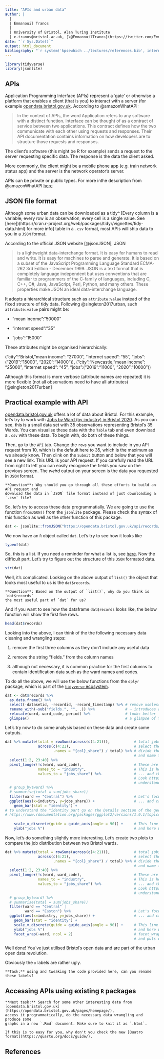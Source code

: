 ```yaml
---
title: "APIs and urban data"
author: |
  | 
  | Emmanouil Tranos
  |
  | University of Bristol, Alan Turing Institute 
  | e.tranos@bristol.ac.uk, [\@EmmanouilTranos](https://twitter.com/EmmanouilTranos),  [etranos.info](https://etranos.info/)
date: "`r Sys.Date()`"
output: html_document
bibliography: "`r system('kpsewhich ../lectures/references.bib', intern = TRUE)`"
---
```


```r
library(tidyverse)
library(jsonlite)
```

## APIs

Application Programming Interface (APIs) represent a 'gate' or otherwise a platform that 
enables a client (that is you) to interact with a server (for example [opendata.bristol.gov.uk](https://opendata.bristol.gov.uk/pages/homepage/). 
According to @amazonWhatAPI:

> In the context of APIs, the word Application refers to any software with a distinct function. Interface can be thought of as a contract of service between two applications. This contract defines how the two communicate with each other using requests and responses. Their API documentation contains information on how developers are to structure those requests and responses.

The client's software (this might be R for example) sends a request to the server 
requesting specific data. The response is the data the client asked.

More commonly, the client might be a mobile phone app (e.g. train network status app)
and the server is the network operator's server.

APIs can be private or public types. For more inthe description from @amazonWhatAPI 
[here](https://aws.amazon.com/what-is/api/#:~:text=API%20stands%20for%20Application%20Programming,other%20using%20requests%20and%20responses.)

## JSON file format

Although some urban data can be downloaded as a tidy^
[Every column is a variable; every row is an observation; every cell is a single value. 
See [here])(https://cran.r-project.org/web/packages/tidyr/vignettes/tidy-data.html) for more info]
table in a `.csv` format, most APIs will ship data to you in a `JSON` format.

According to the official JSON website [@jsonJSON], JSON

> is a lightweight data-interchange format. It is easy for humans to read and write. It is easy for machines to parse and generate. It is based on a subset of the JavaScript Programming Language Standard ECMA-262 3rd Edition - December 1999. JSON is a text format that is completely language independent but uses conventions that are familiar to programmers of the C-family of languages, including C, C++, C#, Java, JavaScript, Perl, Python, and many others. These properties make JSON an ideal data-interchange language.

It adopts a hierarchical structure such as `attribute:value` instead of the fixed
structure of tidy data. Following @singleton2017urban, such `attribute:value` pairs 
might be:

-   "mean income":"50000"

-   "internet speed":"35"

-   "jobs":"15000"

These attributes might be organised hierarchically:

("city":"Bristol, "mean income": "27000", "internet speed": "55", "jobs":("2019":"15000", "2020":"14000")),
("city":"Newcastle, "mean income": "25000", "internet speed": "45", "jobs":("2019":"11000", "2020":"10000"))

Although this format is more verbose (attribute names are repeated) it is more flexible 
(not all observations need to have all attributes) [@singleton2017urban]

## Practical example with API

[opendata.bristol.gov.uk](https://opendata.bristol.gov.uk/pages/homepage/) offers a lot 
of data about Bristol. For this example, let's try to work with 
[Jobs by Ward (by industry) in Bristol 2020](https://opendata.bristol.gov.uk/explore/dataset/jobs-by-ward-by-industry-in-bristol-2020/information/?disjunctive.ward).
As you can see, this is a small data set with $35$ observations representing Bristol's
$35$ Wards. You can visualise these data with the `Table` tab and even download a
`.csv` with these data. To begin with, do both of these things.

Then, go to the `API` tab. Change the `rows` you want to include in you API request
from 10, which is the default here to 35, which is the maximum as we already know.
Then clink on the `Submit` button and below that you will see a new link. This URL
is your API request. If you carefully read the URL from right to left you can easily 
recognise the fields you saw on the previous screen. The *weird* output on your screen
is the data you requested in `JSON` format. 

```block

**Question**: Why should you go through all these efforts to build an API request and 
download the data in `JSON` file format instead of just downloading a `.csv` file?

```

So, let's try to access these data programmatially. We are going to use the function
`fromJSON()` from the `jsonlite` package. Please check the syntax of this function
as well as the other function of this package.

```r
dat <- jsonlite::fromJSON("https://opendata.bristol.gov.uk/api/records/1.0/search/?dataset=jobs-by-ward-by-industry-in-bristol-2020&q=&rows=35&facet=ward", flatten = TRUE)
```

We now have an `R` object called `dat`. Let's try to see how it looks like 

```r
typeof(dat)
```
So, this is a list. If you need a reminder for what a list is, see [here](http://adv-r.had.co.nz/Data-structures.html).
Now the difficult part. Let's try to figure out the structure of this `JSON` formated data.

```r
str(dat)
```

Well, it's complicated. Looking on the above output of `list()` the object that looks
most useful to us is the `dat$records`.

```block

**Question**: Based on the output of `list()`, why do you think is `dat$records` 
the most useful part of `dat` for us?

```

And if you want to see how the dataframe `dat$records` looks like, the below function
will show the first five rows.

```r
head(dat$records)
```

Looking into the above, I can think of the the following necessary data cleaning and wrangling steps:

1. remove the first three columns as they don't include any useful data

2. remove the string "fields." from the column names

3. although not necessary, it is common practice for the first columns to contain 
identification data such as the ward names and codes.

To do all the above, we will use the below functions from the `dplyr` package,
which is part of the [`tidyverse` ecosystem](https://www.tidyverse.org/).


```r
dat <- dat$records %>% 
  as.data.frame() %>% 
  select(-datasetid, -recordid, -record_timestamp) %>% # remove useless columns
  rename_with(~sub("fields.", "", .)) %>%              # ~ introduces a formula here
  relocate(ward, ward_code, period) %>%                # looks better
  glimpse()                                            # a glimpse of the output

```

Let's try now to do some analysis based on these data and create some outputs.

```r
dat %>% mutate(total = rowSums(across(c(4:21))),           # total jobs in a ward
               across(c(4:21),                             # select the columns you are interested in
                      .names = "{col}_share") / total) %>% # divide these columns by total to create industry share within ward  
                                                           # and name the new columns as oldname_share
  select(1:2, 23:40) %>%
  pivot_longer(!c(ward, ward_code),                        # These are the columns I am 'pivoting'
               names_to = "industry",                      # This is how I will name the column with all the industries ...
               values_to = "jobs_share") %>%               # ... and the column with the jobs percentage
                                                           # Look https://tidyr.tidyverse.org/articles/pivot.html to 
                                                           # understand the long to wide / wide to long transformations.
  # group_by(ward) %>% 
  # summarise(total = sum(jobs_share))
  filter(ward == "Central") %>%                            # Let's focus on Central Bristol
  ggplot(aes(x=industry, y=jobs_share)) +                  # ... and create a bar chart for it jobs distribution
    geom_bar(stat = "identity") +
# to understand the "identity part go on the Details section of the geom_bar documentation:
# https://www.rdocumentation.org/packages/ggplot2/versions/1.0.1/topics/geom_bar
    
    scale_x_discrete(guide = guide_axis(angle = 90)) +     # This line rotates the x labels,
    ylab("jobs %")                                         # and here we rename the y axis. 
```

Now, let's do something slightly more interesting. 
Let's create two plots to compare the job distribution between two Bristol wards.

```r
dat %>% mutate(total = rowSums(across(c(4:21))),           # total jobs in a ward
               across(c(4:21),                             # select the columns you are interested in
                      .names = "{col}_share") / total) %>% # divide these columns by total to create industry share within ward  
                                                           # and name the new columns as oldname_share
  select(1:2, 23:40) %>%
  pivot_longer(!c(ward, ward_code),                        # These are the columns I am 'pivoting'
               names_to = "industry",                      # This is how I will name the column with all the industries ...
               values_to = "jobs_share") %>%               # ... and the column with the jobs percentage
                                                           # Look https://tidyr.tidyverse.org/articles/pivot.html to 
                                                           # understand the long to wide / wide to long transformations.
  # group_by(ward) %>% 
  # summarise(total = sum(jobs_share))
  filter(ward == "Central" |
         ward == "Easton") %>%                             # Let's focus on Easton and Central Bristol
  ggplot(aes(x=industry, y=jobs_share)) +                  # ... and create a bar chart for it jobs distribution
    geom_bar(stat = "identity") +
    scale_x_discrete(guide = guide_axis(angle = 90)) +     # This line rotates the x labels,
    ylab("jobs %")                                         # and here we rename the y axis. 
    facet_wrap(~ward, ncol = 2)                            # facet_wrap creates two graphs based on `ward` 
                                                           # and puts one next to each other
```

Well done! You've just utilised Bristol's open data and are part of the urban open data revolution.

Obviously the `x` labels are rather ugly.  

```block
**Task:** using and tweaking the code provided here, can you rename these labels? 
```

## Accessing APIs using existing `R` packages



```block
**Next task:** Search for some other interesting data from 
[opendata.bristol.gov.uk](https://opendata.bristol.gov.uk/pages/homepage/),
access it programmatically, do the necessary data wrangling and produce some 
graphs in a new `.Rmd` document. Make sure to knit it as `.html`.

If this is to easy for you, why don't you check the new [Quatro format](https://quarto.org/docs/guide/).
```

## References
